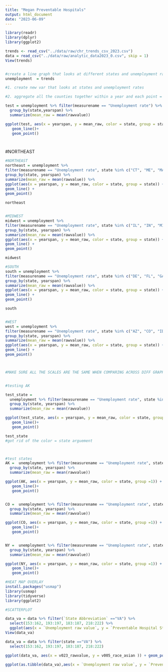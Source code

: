 ```yaml
---
title: "Megan Preventable Hospitals"
output: html_document
date: "2023-06-09"
---
```




```r

library(readr)
library(dplyr)
library(ggplot2)

trends <- read_csv("../data/raw/chr_trends_csv_2023.csv")
data = read_csv("../data/raw/analytic_data2023_0.csv", skip = 1)
View(trends)


#create a line graph that looks at different states and unemployment rates
unemployment  = trends

#1. create new var that looks at states and unemployment rates 

#2. aggregate all the counties together within a year and each point = aggregation of all counties 

test = unemployment %>% filter(measurename == "Unemployment rate") %>% 
  group_by(state,yearspan) %>% 
  summarize(mean_raw = mean(rawvalue))

ggplot(test, aes(x = yearspan, y = mean_raw, color = state, group = state)) +
   geom_line()+
   geom_point()




```
#NORTHEAST
```r
#NORTHEAST
northeast = unemployment %>%  
filter(measurename == "Unemployment rate", state %in% c("CT", "ME", "MA", "NH", "RI", "VT", "NJ", 'NY', 'PA')) %>% 
group_by(state, yearspan) %>% 
summarize(mean_raw = mean(rawvalue)) %>% 
ggplot(aes(x = yearspan, y = mean_raw, color = state, group = state)) + 
geom_line() +
geom_point()
  
northeast


#MIDWEST
midwest = unemployment %>%  
filter(measurename == "Unemployment rate", state %in% c("IL", "IN", "MI", "OH", "WI", "IA", "KS", 'MN', 'MO', 'NE','ND', 'SD')) %>% 
group_by(state, yearspan) %>% 
summarize(mean_raw = mean(rawvalue)) %>% 
ggplot(aes(x = yearspan, y = mean_raw, color = state, group = state)) + 
geom_line() +
geom_point()

midwest

#SOUTH 
south = unemployment %>%  
filter(measurename == "Unemployment rate", state %in% c("DE", "FL", "GA", "MD", "NC", "SC", "VA", 'WV', 'MO', 'NE','ND', 'SD')) %>% 
group_by(state, yearspan) %>% 
summarize(mean_raw = mean(rawvalue)) %>% 
ggplot(aes(x = yearspan, y = mean_raw, color = state, group = state)) + 
geom_line() +
geom_point()

south


#WEST
west = unemployment %>%  
filter(measurename == "Unemployment rate", state %in% c("AZ", "CO", "ID", "MT", "NV", "NM", "UT", 'WY')) %>% 
group_by(state, yearspan) %>% 
summarize(mean_raw = mean(rawvalue)) %>% 
ggplot(aes(x = yearspan, y = mean_raw, color = state, group = state)) + 
geom_line() +
geom_point()



#MAKE SURE ALL THE SCALES ARE THE SAME WHEN COMPARING ACROSS DIFF GRAPHS 



```






```r
#testing AK 

test_state = 
  unemployment %>% filter(measurename == "Unemployment rate", state %in% c("CO", "NY")) %>% 
  group_by(state, yearspan) %>% 
  summarize(mean_raw = mean(rawvalue)) 

ggplot(test_state, aes(x = yearspan, y = mean_raw, color = state, group = state)) +
   geom_line()+
   geom_point()

test_state
#got rid of the color = state arguement 



#test states
AK =  unemployment %>% filter(measurename == "Unemployment rate", state == "AK") %>% 
  group_by(state, yearspan) %>% 
  summarize(mean_raw = mean(rawvalue)) 

ggplot(AK, aes(x = yearspan, y = mean_raw, color = state, group =1)) +
   geom_line()+
   geom_point()


CO =  unemployment %>% filter(measurename == "Unemployment rate", state == "CO") %>% 
  group_by(state, yearspan) %>% 
  summarize(mean_raw = mean(rawvalue)) 

ggplot(CO, aes(x = yearspan, y = mean_raw, color = state, group =1)) +
   geom_line()+
   geom_point()


NY =  unemployment %>% filter(measurename == "Unemployment rate", state == "NY") %>% 
  group_by(state, yearspan) %>% 
  summarize(mean_raw = mean(rawvalue)) 

ggplot(NY, aes(x = yearspan, y = mean_raw, color = state, group =1)) +
   geom_line()+
   geom_point()
```
```r
#HEAT MAP OVERLAY 
install.packages("usmap")
library(usmap)
library(tidyverse)
library(ggplot2)

#SCATTERPLOT

data_va = data %>% filter(`State Abbreviation` =="VA") %>% 
  select(153:162, 193:197, 183:187, 218:222) %>% 
  ggplot(aes(x = `Unemployment raw value`, y = `Preventable Hospital Stays (Asian/Pacific Islander)` )) + geom_point(alpha = 0.8 )
View(data_va)

data_va = data %>% filter(state =="VA") %>% 
  select(153:162, 193:197, 183:187, 218:222)

ggplot(data_va, aes(x = v023_rawvalue, y = v005_race_asian )) + geom_point(alpha = 0.8 )

ggplot(as.tibble(data_va),aes(x = `Unemployment raw value`, y = `Preventable Hospital Stays (Asian/Pacific Islander)` )) + geom_point(alpha = 0.8 )


```


